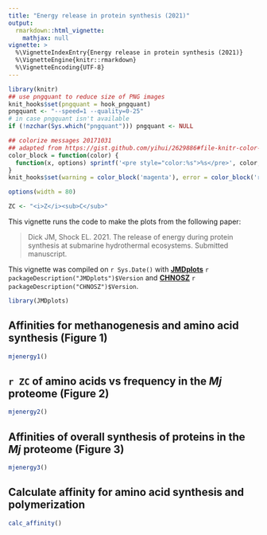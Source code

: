 ```yaml
---
title: "Energy release in protein synthesis (2021)"
output: 
  rmarkdown::html_vignette:
    mathjax: null
vignette: >
  %\VignetteIndexEntry{Energy release in protein synthesis (2021)}
  %\VignetteEngine{knitr::rmarkdown}
  %\VignetteEncoding{UTF-8}
---
```


<style>
/* https://gomakethings.com/how-to-break-an-image-out-of-its-parent-container-with-css/ */
@media (min-width: 700px) {
  .full-width {
    left: 50%;
    margin-left: -50vw;
    margin-right: -50vw;
    max-width: 100vw;
    position: relative;
    right: 50%;
    width: 100vw;
  }
}
@media (min-width: 900px) {
  .full-width {
    left: 50vw; /* fallback if needed */
    left: calc(50vw - 100px);
    width: 900px;
    position: relative;
  }
}
</style>

```r
library(knitr)
## use pngquant to reduce size of PNG images
knit_hooks$set(pngquant = hook_pngquant)
pngquant <- "--speed=1 --quality=0-25"
# in case pngquant isn't available
if (!nzchar(Sys.which("pngquant"))) pngquant <- NULL 

## colorize messages 20171031
## adapted from https://gist.github.com/yihui/2629886#file-knitr-color-msg-rnw
color_block = function(color) {
  function(x, options) sprintf('<pre style="color:%s">%s</pre>', color, x)
}
knit_hooks$set(warning = color_block('magenta'), error = color_block('red'), message = color_block('blue'))
```

```r
options(width = 80)
```

```r
ZC <- "<i>Z</i><sub>C</sub>"
```

This vignette runs the code to make the plots from the following paper:

> Dick JM, Shock EL. 2021. The release of energy during protein synthesis at submarine hydrothermal ecosystems. Submitted manuscript.

This vignette was compiled on `r Sys.Date()` with **[JMDplots](https://github.com/jedick/JMDplots)** `r packageDescription("JMDplots")$Version` and **[CHNOSZ](http://chnosz.net)** `r packageDescription("CHNOSZ")$Version`.

```r
library(JMDplots)
```

## Affinities for methanogenesis and amino acid synthesis (Figure 1)
```r
mjenergy1()
```

## `r ZC` of amino acids vs frequency in the *Mj* proteome (Figure 2)
```r
mjenergy2()
```

## Affinities of overall synthesis of proteins in the *Mj* proteome (Figure 3)
```r
mjenergy3()
```

## Calculate affinity for amino acid synthesis and polymerization
```r
calc_affinity()
```
